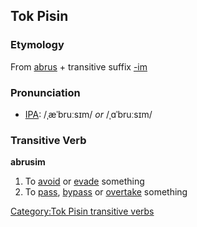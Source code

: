 ==Tok Pisin==
===Etymology===
From [[abrus]] + transitive suffix [[-im]]

===Pronunciation===
* [[Wiktionary:Pronunciation_key|IPA]]: /ˌæˈbruːsɪm/ ''or'' /ˌɑˈbruːsɪm/

===Transitive Verb===
'''abrusim'''
# To [[avoid]] or [[evade]] something
# To [[pass]], [[bypass]] or [[overtake]] something

[[Category:Tok Pisin transitive verbs]]